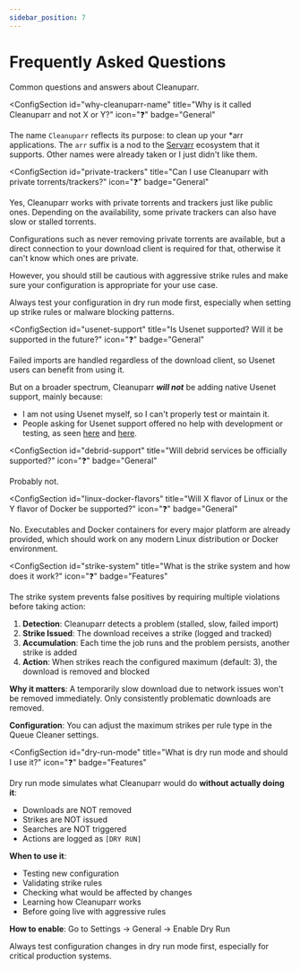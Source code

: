 ```yaml
---
sidebar_position: 7
---
```



# Frequently Asked Questions

Common questions and answers about Cleanuparr.

<ElementNavigator />

<div className={styles.documentationPage}>

<div className={styles.section}>

<ConfigSection
  id="why-cleanuparr-name"
  title="Why is it called Cleanuparr and not X or Y?"
  icon="❓"
  badge="General"
>

The name `Cleanuparr` reflects its purpose: to clean up your *arr applications. The `arr` suffix is a nod to the [Servarr](https://wiki.servarr.com/) ecosystem that it supports.
Other names were already taken or I just didn't like them.

</ConfigSection>

<ConfigSection
  id="private-trackers"
  title="Can I use Cleanuparr with private torrents/trackers?"
  icon="❓"
  badge="General"
>

Yes, Cleanuparr works with private torrents and trackers just like public ones. Depending on the availability, some private trackers can also have slow or stalled torrents.

Configurations such as never removing private torrents are available, but a direct connection to your download client is required for that, otherwise it can't know which ones are private.

However, you should still be cautious with aggressive strike rules and make sure your configuration is appropriate for your use case.

<Important>
Always test your configuration in dry run mode first, especially when setting up strike rules or malware blocking patterns.
</Important>

</ConfigSection>

<ConfigSection
  id="usenet-support"
  title="Is Usenet supported? Will it be supported in the future?"
  icon="❓"
  badge="General"
>

Failed imports are handled regardless of the download client, so Usenet users can benefit from using it.

But on a broader spectrum, Cleanuparr <b><i>will not</i></b> be adding native Usenet support, mainly because:
- I am not using Usenet myself, so I can't properly test or maintain it.
- People asking for Usenet support offered no help with development or testing, as seen [here](https://github.com/Cleanuparr/Cleanuparr/issues/137) and [here](https://github.com/Cleanuparr/Cleanuparr/issues/226).

</ConfigSection>

<ConfigSection
  id="debrid-support"
  title="Will debrid services be officially supported?"
  icon="❓"
  badge="General"
>

Probably not.

</ConfigSection>

<ConfigSection
  id="linux-docker-flavors"
  title="Will X flavor of Linux or the Y flavor of Docker be supported?"
  icon="❓"
  badge="General"
>

No. Executables and Docker containers for every major platform are already provided, which should work on any modern Linux distribution or Docker environment.

</ConfigSection>

<ConfigSection
  id="strike-system"
  title="What is the strike system and how does it work?"
  icon="❓"
  badge="Features"
>

The strike system prevents false positives by requiring multiple violations before taking action:

1. **Detection**: Cleanuparr detects a problem (stalled, slow, failed import)
2. **Strike Issued**: The download receives a strike (logged and tracked)
3. **Accumulation**: Each time the job runs and the problem persists, another strike is added
4. **Action**: When strikes reach the configured maximum (default: 3), the download is removed and blocked

**Why it matters**: A temporarily slow download due to network issues won't be removed immediately. Only consistently problematic downloads are removed.

**Configuration**: You can adjust the maximum strikes per rule type in the <Link to="/docs/configuration/queue-cleaner">Queue Cleaner settings</Link>.

</ConfigSection>

<ConfigSection
  id="dry-run-mode"
  title="What is dry run mode and should I use it?"
  icon="❓"
  badge="Features"
>

Dry run mode simulates what Cleanuparr would do **without actually doing it**:

- Downloads are NOT removed
- Strikes are NOT issued
- Searches are NOT triggered
- Actions are logged as `[DRY RUN]`

**When to use it**:
- Testing new configuration
- Validating strike rules
- Checking what would be affected by changes
- Learning how Cleanuparr works
- Before going live with aggressive rules

**How to enable**: Go to Settings → General → Enable Dry Run

<Note>
Always test configuration changes in dry run mode first, especially for critical production systems.
</Note>

</ConfigSection>

</div>

</div>
